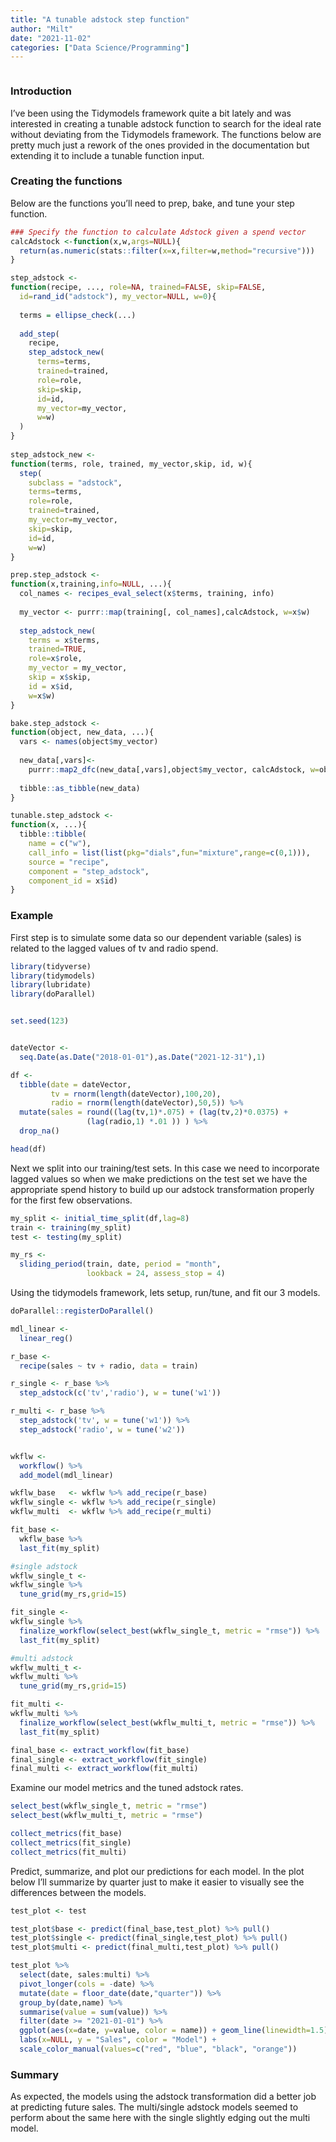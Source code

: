 ```yaml
---
title: "A tunable adstock step function"
author: "Milt"
date: "2021-11-02"
categories: ["Data Science/Programming"]
---
```


```r

```

### Introduction

I've been using the Tidymodels framework quite a bit lately and was interested in creating a tunable adstock function to search for the ideal rate without deviating from the Tidymodels framework. The functions below are pretty much just a rework of the ones provided in the documentation but extending it to include a tunable function input.

### Creating the functions

Below are the functions you'll need to prep, bake, and tune your step function.

```r
### Specify the function to calculate Adstock given a spend vector
calcAdstock <-function(x,w,args=NULL){
  return(as.numeric(stats::filter(x=x,filter=w,method="recursive")))
}

step_adstock <- 
function(recipe, ..., role=NA, trained=FALSE, skip=FALSE, 
  id=rand_id("adstock"), my_vector=NULL, w=0){
  
  terms = ellipse_check(...)
  
  add_step(
    recipe,
    step_adstock_new(
      terms=terms,
      trained=trained,
      role=role,
      skip=skip,
      id=id,
      my_vector=my_vector,
      w=w)
  )
}
                         
step_adstock_new <- 
function(terms, role, trained, my_vector,skip, id, w){
  step(
    subclass = "adstock",
    terms=terms,
    role=role,
    trained=trained,
    my_vector=my_vector,
    skip=skip,
    id=id,
    w=w)
}    

prep.step_adstock <- 
function(x,training,info=NULL, ...){
  col_names <- recipes_eval_select(x$terms, training, info)
  
  my_vector <- purrr::map(training[, col_names],calcAdstock, w=x$w)
  
  step_adstock_new(
    terms = x$terms,
    trained=TRUE,
    role=x$role,
    my_vector = my_vector,
    skip = x$skip,
    id = x$id,
    w=x$w)
}

bake.step_adstock <- 
function(object, new_data, ...){
  vars <- names(object$my_vector)
  
  new_data[,vars]<- 
    purrr::map2_dfc(new_data[,vars],object$my_vector, calcAdstock, w=object$w)
  
  tibble::as_tibble(new_data)
}

tunable.step_adstock <- 
function(x, ...){
  tibble::tibble(
    name = c("w"),
    call_info = list(list(pkg="dials",fun="mixture",range=c(0,1))),
    source = "recipe",
    component = "step_adstock",
    component_id = x$id)
}
```

### Example

First step is to simulate some data so our dependent variable (sales) is related to the lagged values of tv and radio spend.

```r
library(tidyverse)
library(tidymodels)
library(lubridate)
library(doParallel)


set.seed(123)


dateVector <- 
  seq.Date(as.Date("2018-01-01"),as.Date("2021-12-31"),1)

df <- 
  tibble(date = dateVector, 
         tv = rnorm(length(dateVector),100,20), 
         radio = rnorm(length(dateVector),50,5)) %>%
  mutate(sales = round((lag(tv,1)*.075) + (lag(tv,2)*0.0375) + 
                 (lag(radio,1) *.01 )) ) %>%
  drop_na()

head(df)

```

Next we split into our training/test sets. In this case we need to incorporate lagged values so when we make predictions on the test set we have the appropriate spend history to build up our adstock transformation properly for the first few observations.

```r
my_split <- initial_time_split(df,lag=8)
train <- training(my_split)
test <- testing(my_split)

my_rs <- 
  sliding_period(train, date, period = "month", 
                 lookback = 24, assess_stop = 4)
```

Using the tidymodels framework, lets setup, run/tune, and fit our 3 models.

```r
doParallel::registerDoParallel()

mdl_linear <- 
  linear_reg() 

r_base <- 
  recipe(sales ~ tv + radio, data = train) 

r_single <- r_base %>%
  step_adstock(c('tv','radio'), w = tune('w1')) 

r_multi <- r_base %>%
  step_adstock('tv', w = tune('w1')) %>%
  step_adstock('radio', w = tune('w2')) 


wkflw <-
  workflow() %>%
  add_model(mdl_linear)

wkflw_base   <- wkflw %>% add_recipe(r_base)
wkflw_single <- wkflw %>% add_recipe(r_single)
wkflw_multi  <- wkflw %>% add_recipe(r_multi)

fit_base <- 
  wkflw_base %>%
  last_fit(my_split)

#single adstock 
wkflw_single_t <- 
wkflw_single %>%
  tune_grid(my_rs,grid=15)

fit_single <- 
wkflw_single %>%
  finalize_workflow(select_best(wkflw_single_t, metric = "rmse")) %>%
  last_fit(my_split) 

#multi adstock 
wkflw_multi_t <- 
wkflw_multi %>%
  tune_grid(my_rs,grid=15)

fit_multi <- 
wkflw_multi %>%
  finalize_workflow(select_best(wkflw_multi_t, metric = "rmse")) %>%
  last_fit(my_split) 

final_base <- extract_workflow(fit_base)
final_single <- extract_workflow(fit_single)
final_multi <- extract_workflow(fit_multi)
```

Examine our model metrics and the tuned adstock rates.

```r
select_best(wkflw_single_t, metric = "rmse")
select_best(wkflw_multi_t, metric = "rmse")

collect_metrics(fit_base)
collect_metrics(fit_single)
collect_metrics(fit_multi)

```

Predict, summarize, and plot our predictions for each model. In the plot below I'll summarize by quarter just to make it easier to visually see the differences between the models.

```r
test_plot <- test

test_plot$base <- predict(final_base,test_plot) %>% pull()
test_plot$single <- predict(final_single,test_plot) %>% pull()
test_plot$multi <- predict(final_multi,test_plot) %>% pull()

test_plot %>%
  select(date, sales:multi) %>%
  pivot_longer(cols = -date) %>%
  mutate(date = floor_date(date,"quarter")) %>%
  group_by(date,name) %>%
  summarise(value = sum(value)) %>%
  filter(date >= "2021-01-01") %>%
  ggplot(aes(x=date, y=value, color = name)) + geom_line(linewidth=1.5) +
  labs(x=NULL, y = "Sales", color = "Model") + 
  scale_color_manual(values=c("red", "blue", "black", "orange"))

```

### Summary

As expected, the models using the adstock transformation did a better job at predicting future sales. The multi/single adstock models seemed to perform about the same here with the single slightly edging out the multi model.
